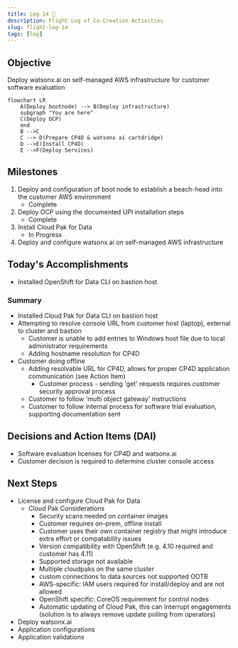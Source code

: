 ```yaml
---
title: Log 14 🛫
description: Flight Log of Co-Creation Activities
slug: flight-log-14
tags: [log]
---
```


## Objective
Deploy watsonx.ai on self-managed AWS infrastructure for customer software evaluation

```mermaid
flowchart LR
    A(Deploy bootnode) --> B(Deploy infrastructure)
    subgraph "You are here"
    C(Deploy OCP)
    end
    B -->C
    C --> D(Prepare CP4D & watsonx ai cartdridge)
    D -->E(Install CP4D)
    E -->F(Deploy Services)
```

## Milestones
1. Deploy and configuration of boot node to establish a beach-head into the customer AWS environment
    - Complete
2. Deploy OCP using the documented UPI installation steps
    - Complete
3. Install Cloud Pak for Data
    - In Progress
4. Deploy and configure watsonx.ai on self-managed AWS infrastructure

## Today's Accomplishments
- Installed OpenShift for Data CLI on bastion host

### Summary
- Installed Cloud Pak for Data CLI on bastion host
- Attempting to resolve console URL from customer host (laptop), external to cluster and bastion
    - Customer is unable to add entries to Windows host file due to local administrator requirements
    - Adding hostname resolution for CP4D
- Customer doing offline
    - Adding resolvable URL for CP4D, allows for proper CP4D application communication (see Action Item)
        - Customer process - sending 'get' requests requires customer security approval process
    - Customer to follow 'multi object gateway' instructions
    - Customer to follow internal process for software trial evaluation, supporting documentation sent

## Decisions and Action Items (DAI)
- Software evaluation licenses for CP4D and watsonx.ai
- Customer decision is required to determine cluster console access

## Next Steps
- License and configure Cloud Pak for Data
    - Cloud Pak Considerations
        - Security scans needed on container images 
        - Customer requires on-prem, offline install
        - Customer uses their own container registry that might introduce extra effort or compatability issues 
        - Version compatibility with OpenShift (e.g. 4.10 required and customer has 4.11) 
        - Supported storage not available 
        - Multiple cloudpaks on the same cluster 
        - custom connections to data sources not supported OOTB 
        - AWS-specific: IAM users required for install/deploy and are not allowed 
        - OpenShift specific: CoreOS requirement for control nodes 
        - Automatic updating of Cloud Pak, this can interrupt engagements (solution is to always remove update polling from operators)
- Deploy watsonx.ai
- Application configurations
- Application validations